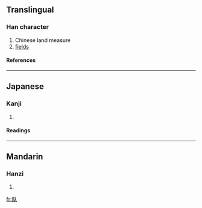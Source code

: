 {{see|畝}}

==Translingual==
===Han character===
{{Han char|rn=102|rad=田|as=04|sn=9|four=|canj=卜田人 (YWO)}}
# Chinese land measure
# [[fields]]
====References====
{{Han ref|kx=0760.341|dkj=49331|hdz=42534.090|uh=7552|ud=30034}}

----
==Japanese==
===Kanji===
{{ja-kanji|grade=|rs=田04}}
# {{defn|Japanese}} 
====Readings====
{{ja-readings|on=[[ほ]] (ho), [[ぼう]] (bō), [[も]] (mo)|kun=[[せ]] (se), [[うね]] (une)|nanori=}}

----
==Mandarin==
===Hanzi===
{{cmn-hanzi|pin=[[mǔ]] (mu3)|wg=mu<sup>3</sup>}}
# {{defn|Mandarin}}

[[fr:畒]]